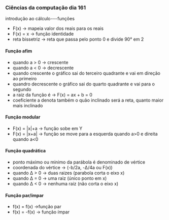 




### Ciências da computação dia 161

introdução ao cálculo --- funções

-   F(x) → mapeia valor dos reais para os reais
-   F(x) = x → função identidade
-   reta bissetriz → reta que passa pelo ponto 0 e divide 90° em 2

#### Função afim

-   quando a \> 0 → crescente
-   quando a \< 0 → decrescente
-   quando crescente o gráfico sai do terceiro quadrante e vai em
    direção ao primeiro
-   quandro decrescente o gráfico sai do quarto quadrante e vai para o
    segundo
-   a raiz da função é → F(x) = ax + b = 0
-   coeficiente a denota também o quão inclinado será a reta, quanto
    maior mais inclinado

#### Função modular

-   F(x) = \|x\|+a → função sobe em Y
-   F(x) = \|x+a\| → função se move para a esquerda quando a\>0 e
    direita quando a\<0

#### Função quadrática

-   ponto máximo ou minimo da parábola é denominado de vértice
-   coordenada do vértice → (-b/2a, -Δ/4a ou F(x))
-   quando Δ \> 0 → duas raizes (parabola corta o eixo x)
-   quando Δ = 0 → uma raiz (único ponto em x)
-   quando Δ \< 0 → nenhuma raiz (não corta o eixo x)

#### Função par/ímpar

-   f(x) = f(x) →função par
-   f(x) = -f(x) → função ímpar


